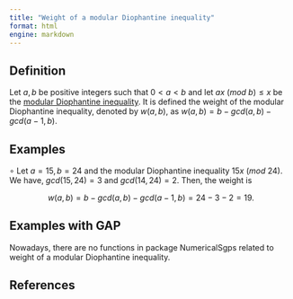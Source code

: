 ```yaml
---
title: "Weight of a modular Diophantine inequality"
format: html
engine: markdown
---
```


<!-- Definición de Num. Sem. -->

## Definition

Let $a,b$ be positive integers such that $0 < a < b$ and let $ax ~ (mod ~ b) \le x$ be the [modular Diophantine inequality](Mod-Diophantine-ineq.qmd). It is defined the weight of the modular Diophantine inequality, denoted by $w(a,b)$, as $w(a,b) = b - gcd(a, b) - gcd(a-1, b)$.

## Examples

$\circ$ Let $a = 15, b = 24$ and the modular Diophantine inequality $15x ~ (mod ~ 24)$. We have, $gcd(15, 24) = 3$ and $gcd(14, 24) = 2$. Then, the weight is

$$
w(a,b) = b - gcd(a,b) - gcd(a-1, b) = 24 - 3 - 2 = 19.
$$

## Examples with GAP

Nowadays, there are no functions in package NumericalSgps related to weight of a modular Diophantine inequality.

## References
